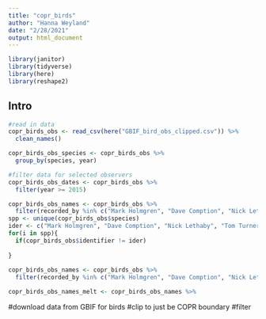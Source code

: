 ```yaml
---
title: "copr_birds"
author: "Hanna Weyland"
date: "2/28/2021"
output: html_document
---
```


```r
library(janitor)
library(tidyverse)
library(here)
library(reshape2)
```

## Intro

```r
#read in data 
copr_birds_obs <- read_csv(here("GBIF_bird_obs_clipped.csv")) %>% 
  clean_names()
```

```r
copr_birds_obs_species <- copr_birds_obs %>% 
  group_by(species, year)
```


```r

#filter data for selected observers  
copr_birds_obs_dates <- copr_birds_obs %>% 
  filter(year >= 2015)

copr_birds_obs_names <- copr_birds_obs %>% 
  filter(recorded_by %in% c("Mark Holmgren", "Dave Comption", "Nick Lethaby", "Tom Turner", "Jasen Liu"))
spp <- unique(copr_birds_obs$species) 
ider <- c("Mark Holmgren", "Dave Comption", "Nick Lethaby", "Tom Turner", "Jasen Liu")
for(i in spp){
  if(copr_birds_obs$identifier != ider)
    
}
  
copr_birds_obs_names <- copr_birds_obs %>% 
  filter(recorded_by %in% c("Mark Holmgren", "Dave Comption", "Nick Lethaby", "Tom Turner", "Jasen Liu"))
```

```r
copr_birds_obs_names_melt <- copr_birds_obs_names %>% 
```





#download data from GBIF for birds 
#clip to just be COPR boundary 
#filter